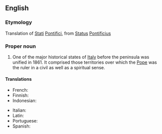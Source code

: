 ==English==

===Etymology===
Translation of {{etyl|it|en}} [[stati#Italian|Stati]] [[pontifici#Italian|Pontifici]], from {{etyl|la|en}} [[status#Latin|Status]] [[pontificius|Pontificius]]

===Proper noun===
{{wikipedia}}
{{en-proper noun}}

# One of the major historical states of [[Italy]] before the peninsula was unified in 1861. It  comprised those territories over which the [[Pope]] was the ruler in a civil as well as a spiritual sense. 

====Translations====
{{trans-top|state}}
*French: {{t-|fr|États pontificaux|m-p}}
*Finnish: {{t-|fi|Kirkkovaltio}}
* Indonesian: {{t-|id|Negara Kepausan}}
{{trans-mid}}
*Italian: {{t-|it|Stato Pontificio|m}}
*Latin: {{t-|la|Status Pontificius|m}}
*Portuguese: {{t-|pt|Estados Papais|m-p}}
*Spanish: {{t-|es|Estados Pontificios|m-p}}
{{trans-bottom}}